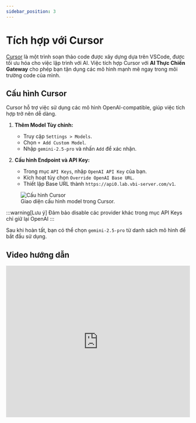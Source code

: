 ```yaml
---
sidebar_position: 3
---
```



# Tích hợp với Cursor

[Cursor](https://cursor.com/) là một trình soạn thảo code được xây dựng dựa trên VSCode, được tối ưu hóa cho việc lập trình với AI. Việc tích hợp Cursor với **AI Thực Chiến Gateway** cho phép bạn tận dụng các mô hình mạnh mẽ ngay trong môi trường code của mình.

## Cấu hình Cursor

Cursor hỗ trợ việc sử dụng các mô hình OpenAI-compatible, giúp việc tích hợp trở nên dễ dàng.

1.  **Thêm Model Tùy chỉnh:**
    -   Truy cập `Settings > Models`.
    -   Chọn `+ Add Custom Model`.
    -   Nhập `gemini-2.5-pro` và nhấn `Add` để xác nhận.

2.  **Cấu hình Endpoint và API Key:**
    -   Trong mục `API Keys`, nhập `OpenAI API Key` của bạn.
    -   Kích hoạt tùy chọn `Override OpenAI Base URL`.
    -   Thiết lập Base URL thành `https://api0.lab.vbi-server.com/v1`.

<figure style={{ textAlign: 'center' }}>
  <img src={CursorIntegrationImg} alt="Cấu hình Cursor" />
  <figcaption>Giao diện cấu hình model trong Cursor.</figcaption>
</figure>

:::warning[Lưu ý]
Đảm bảo disable các provider khác trong mục API Keys chỉ giữ lại OpenAI
:::

Sau khi hoàn tất, bạn có thể chọn `gemini-2.5-pro` từ danh sách mô hình để bắt đầu sử dụng.

## Video hướng dẫn
<iframe width="100%" height="415" src="https://www.youtube.com/embed/4nX1e0YH3mA" title="YouTube video player" frameborder="0" allow="accelerometer; autoplay; clipboard-write; encrypted-media; gyroscope; picture-in-picture; web-share" allowfullscreen></iframe>

